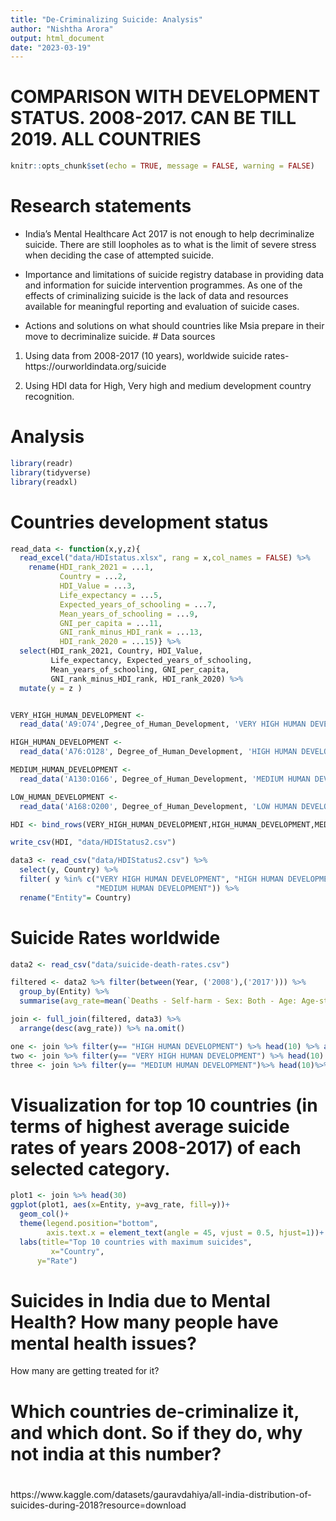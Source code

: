 ```yaml
---
title: "De-Criminalizing Suicide: Analysis"
author: "Nishtha Arora"
output: html_document
date: "2023-03-19"
---
```

# COMPARISON WITH DEVELOPMENT STATUS. 2008-2017. CAN BE TILL 2019. ALL COUNTRIES

```r
knitr::opts_chunk$set(echo = TRUE, message = FALSE, warning = FALSE)
```

# Research statements

- India’s Mental Healthcare Act 2017 is not enough to help decriminalize suicide. There are still loopholes as to what is the limit of severe stress when deciding the case of attempted suicide.

- Importance and limitations of suicide registry database in providing data and information for suicide intervention programmes. As one of the effects of criminalizing suicide is the lack of data and resources available for meaningful reporting and evaluation of suicide cases.

- Actions and solutions on what should countries like Msia prepare in their move to decriminalize suicide. 
# Data sources 
1. Using data from 2008-2017 (10 years), worldwide suicide rates- 
https://ourworldindata.org/suicide

2. Using HDI data for High, Very high and medium development country recognition.

<!-- Using -->
<!-- https://ourworldindata.org/world-population-growth -->

# Analysis

```r
library(readr)
library(tidyverse)
library(readxl)
```

# Countries development status

```r
read_data <- function(x,y,z){
  read_excel("data/HDIstatus.xlsx", rang = x,col_names = FALSE) %>% 
    rename(HDI_rank_2021 = ...1, 
           Country = ...2, 
           HDI_Value = ...3, 
           Life_expectancy = ...5, 
           Expected_years_of_schooling = ...7, 
           Mean_years_of_schooling = ...9, 
           GNI_per_capita = ...11, 
           GNI_rank_minus_HDI_rank = ...13, 
           HDI_rank_2020 = ...15)} %>% 
  select(HDI_rank_2021, Country, HDI_Value,
         Life_expectancy, Expected_years_of_schooling, 
         Mean_years_of_schooling, GNI_per_capita, 
         GNI_rank_minus_HDI_rank, HDI_rank_2020) %>% 
  mutate(y = z )


VERY_HIGH_HUMAN_DEVELOPMENT <- 
  read_data('A9:O74',Degree_of_Human_Development, 'VERY HIGH HUMAN DEVELOPMENT')

HIGH_HUMAN_DEVELOPMENT <- 
  read_data('A76:O128', Degree_of_Human_Development, 'HIGH HUMAN DEVELOPMENT' ) 

MEDIUM_HUMAN_DEVELOPMENT <- 
  read_data('A130:O166', Degree_of_Human_Development, 'MEDIUM HUMAN DEVELOPMENT' ) 

LOW_HUMAN_DEVELOPMENT <- 
  read_data('A168:O200', Degree_of_Human_Development, 'LOW HUMAN DEVELOPMENT' )

HDI <- bind_rows(VERY_HIGH_HUMAN_DEVELOPMENT,HIGH_HUMAN_DEVELOPMENT,MEDIUM_HUMAN_DEVELOPMENT,LOW_HUMAN_DEVELOPMENT)

write_csv(HDI, "data/HDIStatus2.csv")
```

```r
data3 <- read_csv("data/HDIStatus2.csv") %>% 
  select(y, Country) %>% 
  filter( y %in% c("VERY HIGH HUMAN DEVELOPMENT", "HIGH HUMAN DEVELOPMENT", 
                   "MEDIUM HUMAN DEVELOPMENT")) %>% 
  rename("Entity"= Country)
```

# Suicide Rates worldwide 

```r
data2 <- read_csv("data/suicide-death-rates.csv") 
```

```r
filtered <- data2 %>% filter(between(Year, ('2008'),('2017'))) %>% 
  group_by(Entity) %>% 
  summarise(avg_rate=mean(`Deaths - Self-harm - Sex: Both - Age: Age-standardized (Rate)`))
```

```r
join <- full_join(filtered, data3) %>% 
  arrange(desc(avg_rate)) %>% na.omit() 
```

```r
one <- join %>% filter(y== "HIGH HUMAN DEVELOPMENT") %>% head(10) %>% arrange()
two <- join %>% filter(y== "VERY HIGH HUMAN DEVELOPMENT") %>% head(10) %>% arrange()
three <- join %>% filter(y== "MEDIUM HUMAN DEVELOPMENT")%>% head(10)%>% arrange()
```

# Visualization for top 10 countries (in terms of highest average suicide rates of years 2008-2017) of each selected category.

```r
plot1 <- join %>% head(30)
ggplot(plot1, aes(x=Entity, y=avg_rate, fill=y))+
  geom_col()+
  theme(legend.position="bottom",
        axis.text.x = element_text(angle = 45, vjust = 0.5, hjust=1))+
  labs(title="Top 10 countries with maximum suicides",
         x="Country",
      y="Rate")
```



# Suicides in India due to Mental Health? How many people have mental health issues?
How many are getting treated for it?

# Which countries de-criminalize it, and which dont. So if they do, why not india at this number?

# 





https://www.kaggle.com/datasets/gauravdahiya/all-india-distribution-of-suicides-during-2018?resource=download



